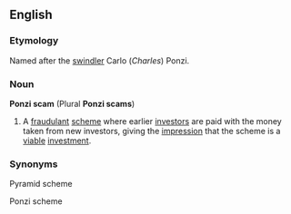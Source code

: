 ==English==
===Etymology===
Named after the [[swindler]] Carlo (''Charles'') Ponzi.
===Noun===
'''Ponzi scam''' (Plural '''Ponzi scams''')
# A [[fraudulant]] [[scheme]] where earlier [[investors]] are paid with the money taken from new investors, giving the [[impression]] that the scheme is a [[viable]] [[investment]].

===Synonyms===
Pyramid scheme<P>
Ponzi scheme